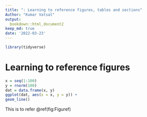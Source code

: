 ```yaml
---
title: ": Learning to reference figures, tables and sections"
Author: "Kumar Vatsal"
output:
  bookdown::html_document2
keep_md: true
date: '2022-03-23'
---
```


```r
library(tidyverse)
```

# Learning to reference figures
```r

x = seq(1:100)
y = rnorm(100)
dat = data.frame(x, y)
ggplot(dat, aes(x = x, y = y)) +
geom_line()

```


This is to refer \@ref(fig:Figuref)




